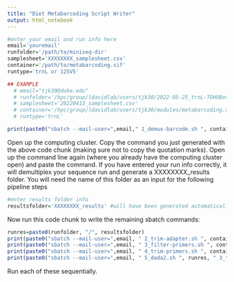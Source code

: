 ```yaml
---
title: "Diet Metabarcoding Script Writer"
output: html_notebook
---
```



```r
#enter your email and run info here
email='youremail'
runfolder='/path/to/miniseq-dir'
samplesheet='XXXXXXXX_samplesheet.csv'
container='/path/to/metabarcoding.sif'
runtype='trnL or 12SV5' 

## EXAMPLE
  # email="tjk30@duke.edu"
  # runfolder='/hpc/group/ldavidlab/users/tjk30/2022-05-25_trnL-TOHOBot/220525_MN00462_0219_A000H3TMLN'
  # samplesheet='20220413_samplesheet.csv'
  # container='/hpc/group/ldavidlab/users/tjk30/modules/metabarcoding.sif'
  # runtype='trnL'
```


```r
print(paste0("sbatch --mail-user=",email," 1_demux-barcode.sh ", container, " ", runfolder, " ", samplesheet," ", runtype))
```

Open up the computing cluster. Copy the command you just generated with the above code chunk (making sure not to copy the quotation marks). Open up the command line again (where you already have the computing cluster open) and paste the command. If you have entered your run info correctly, it will demultiplex your sequence run and generate a XXXXXXXX_results folder. You will need the name of this folder as an input for the following pipeline steps

```r
#enter results folder info 
resultsfolder='XXXXXXXX_results' #will have been generated automatically by 1_demux_barcode.sh as <year><month><day>_results--enter the exact folder name here
```

Now run this code chunk to write the remaining sbatch commands:


```r
runres=paste0(runfolder, "/", resultsfolder)
print(paste0("sbatch --mail-user=",email, " 2_trim-adapter.sh ", container, " ", runres))
print(paste0("sbatch --mail-user=",email, " 3_filter-primers.sh ", container, " ", runres))
print(paste0("sbatch --mail-user=",email, " 4_trim-primers.sh ", container, " ", runres))
print(paste0("sbatch --mail-user=",email, " 5_dada2.sh ", runres, " 3_trimprimer 4_dada2output ", container))
```

Run each of these sequentially. 
